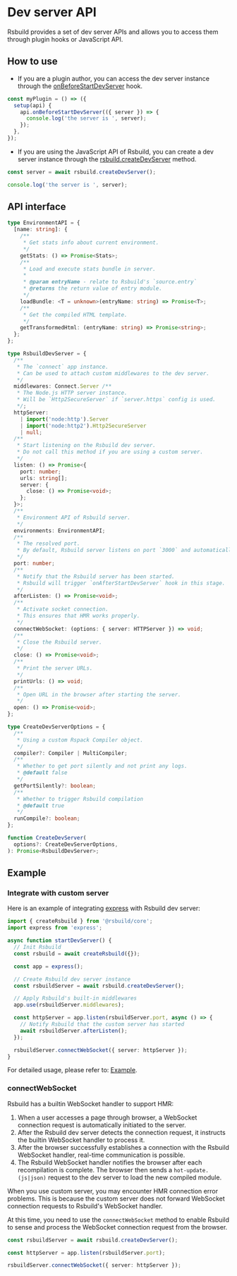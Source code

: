 # Dev server API

Rsbuild provides a set of dev server APIs and allows you to access them through plugin hooks or JavaScript API.

## How to use

- If you are a plugin author, you can access the dev server instance through the [onBeforeStartDevServer](/plugins/dev/hooks#onbeforestartdevserver) hook.

```ts
const myPlugin = () => ({
  setup(api) {
    api.onBeforeStartDevServer(({ server }) => {
      console.log('the server is ', server);
    });
  },
});
```

- If you are using the JavaScript API of Rsbuild, you can create a dev server instance through the [rsbuild.createDevServer](/api/javascript-api/instance#rsbuildcreatedevserver) method.

```ts
const server = await rsbuild.createDevServer();

console.log('the server is ', server);
```

## API interface

```ts
type EnvironmentAPI = {
  [name: string]: {
    /**
     * Get stats info about current environment.
     */
    getStats: () => Promise<Stats>;
    /**
     * Load and execute stats bundle in server.
     *
     * @param entryName - relate to Rsbuild's `source.entry`
     * @returns the return value of entry module.
     */
    loadBundle: <T = unknown>(entryName: string) => Promise<T>;
    /**
     * Get the compiled HTML template.
     */
    getTransformedHtml: (entryName: string) => Promise<string>;
  };
};

type RsbuildDevServer = {
  /**
   * The `connect` app instance.
   * Can be used to attach custom middlewares to the dev server.
   */
  middlewares: Connect.Server /**
   * The Node.js HTTP server instance.
   * Will be `Http2SecureServer` if `server.https` config is used.
   */;
  httpServer:
    | import('node:http').Server
    | import('node:http2').Http2SecureServer
    | null;
  /**
   * Start listening on the Rsbuild dev server.
   * Do not call this method if you are using a custom server.
   */
  listen: () => Promise<{
    port: number;
    urls: string[];
    server: {
      close: () => Promise<void>;
    };
  }>;
  /**
   * Environment API of Rsbuild server.
   */
  environments: EnvironmentAPI;
  /**
   * The resolved port.
   * By default, Rsbuild server listens on port `3000` and automatically increments the port number if the port is occupied.
   */
  port: number;
  /**
   * Notify that the Rsbuild server has been started.
   * Rsbuild will trigger `onAfterStartDevServer` hook in this stage.
   */
  afterListen: () => Promise<void>;
  /**
   * Activate socket connection.
   * This ensures that HMR works properly.
   */
  connectWebSocket: (options: { server: HTTPServer }) => void;
  /**
   * Close the Rsbuild server.
   */
  close: () => Promise<void>;
  /**
   * Print the server URLs.
   */
  printUrls: () => void;
  /**
   * Open URL in the browser after starting the server.
   */
  open: () => Promise<void>;
};

type CreateDevServerOptions = {
  /**
   * Using a custom Rspack Compiler object.
   */
  compiler?: Compiler | MultiCompiler;
  /**
   * Whether to get port silently and not print any logs.
   * @default false
   */
  getPortSilently?: boolean;
  /**
   * Whether to trigger Rsbuild compilation
   * @default true
   */
  runCompile?: boolean;
};

function CreateDevServer(
  options?: CreateDevServerOptions,
): Promise<RsbuildDevServer>;
```

## Example

### Integrate with custom server

Here is an example of integrating [express](https://expressjs.com/) with Rsbuild dev server:

```ts
import { createRsbuild } from '@rsbuild/core';
import express from 'express';

async function startDevServer() {
  // Init Rsbuild
  const rsbuild = await createRsbuild({});

  const app = express();

  // Create Rsbuild dev server instance
  const rsbuildServer = await rsbuild.createDevServer();

  // Apply Rsbuild's built-in middlewares
  app.use(rsbuildServer.middlewares);

  const httpServer = app.listen(rsbuildServer.port, async () => {
    // Notify Rsbuild that the custom server has started
    await rsbuildServer.afterListen();
  });

  rsbuildServer.connectWebSocket({ server: httpServer });
}
```

For detailed usage, please refer to: [Example](https://github.com/rspack-contrib/rspack-examples/blob/main/rsbuild/express/server.mjs).

### connectWebSocket

Rsbuild has a builtin WebSocket handler to support HMR:

1. When a user accesses a page through browser, a WebSocket connection request is automatically initiated to the server.
2. After the Rsbuild dev server detects the connection request, it instructs the builtin WebSocket handler to process it.
3. After the browser successfully establishes a connection with the Rsbuild WebSocket handler, real-time communication is possible.
4. The Rsbuild WebSocket handler notifies the browser after each recompilation is complete. The browser then sends a `hot-update.(js|json)` request to the dev server to load the new compiled module.

When you use custom server, you may encounter HMR connection error problems. This is because the custom server does not forward WebSocket connection requests to Rsbuild's WebSocket handler.

At this time, you need to use the `connectWebSocket` method to enable Rsbuild to sense and process the WebSocket connection request from the browser.

```ts
const rsbuildServer = await rsbuild.createDevServer();

const httpServer = app.listen(rsbuildServer.port);

rsbuildServer.connectWebSocket({ server: httpServer });
```
